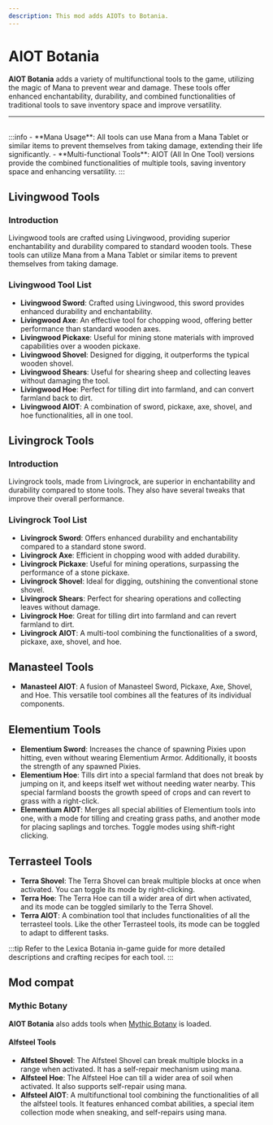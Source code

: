 ```yaml
---
description: This mod adds AIOTs to Botania.
---
```


# AIOT Botania


<ProjectHeader slug="aiot-botania" mcVersion="1.17" />

**AIOT Botania** adds a variety of multifunctional tools to the game, utilizing the magic of Mana to prevent wear and
damage. These tools offer enhanced enchantability, durability, and combined functionalities of traditional tools to save
inventory space and improve versatility.

---

<br />
:::info
- **Mana Usage**: All tools can use Mana from a Mana Tablet or similar items to prevent
  themselves from taking damage, extending their life significantly.
- **Multi-functional Tools**: AIOT (All In One Tool) versions provide the combined functionalities of multiple tools,
  saving inventory space and enhancing versatility.
:::

## Livingwood Tools
### Introduction
Livingwood tools are crafted using Livingwood, providing superior enchantability and durability compared to standard
wooden tools. These tools can utilize Mana from a Mana Tablet or similar items to prevent themselves from taking damage.

### Livingwood Tool List
- **Livingwood Sword**: Crafted using Livingwood, this sword provides enhanced durability and enchantability.
- **Livingwood Axe**: An effective tool for chopping wood, offering better performance than standard wooden axes.
- **Livingwood Pickaxe**: Useful for mining stone materials with improved capabilities over a wooden pickaxe.
- **Livingwood Shovel**: Designed for digging, it outperforms the typical wooden shovel.
- **Livingwood Shears**: Useful for shearing sheep and collecting leaves without damaging the tool.
- **Livingwood Hoe**: Perfect for tilling dirt into farmland, and can convert farmland back to dirt.
- **Livingwood AIOT**: A combination of sword, pickaxe, axe, shovel, and hoe functionalities, all in one tool.

## Livingrock Tools
### Introduction
Livingrock tools, made from Livingrock, are superior in enchantability and durability compared to stone tools. They also
have several tweaks that improve their overall performance.

### Livingrock Tool List
- **Livingrock Sword**: Offers enhanced durability and enchantability compared to a standard stone sword.
- **Livingrock Axe**: Efficient in chopping wood with added durability.
- **Livingrock Pickaxe**: Useful for mining operations, surpassing the performance of a stone pickaxe.
- **Livingrock Shovel**: Ideal for digging, outshining the conventional stone shovel.
- **Livingrock Shears**: Perfect for shearing operations and collecting leaves without damage.
- **Livingrock Hoe**: Great for tilling dirt into farmland and can revert farmland to dirt.
- **Livingrock AIOT**: A multi-tool combining the functionalities of a sword, pickaxe, axe, shovel, and hoe.

## Manasteel Tools
- **Manasteel AIOT**: A fusion of Manasteel Sword, Pickaxe, Axe, Shovel, and Hoe. This versatile tool combines all the
  features of its individual components.

## Elementium Tools
- **Elementium Sword**: Increases the chance of spawning Pixies upon hitting, even without wearing Elementium Armor.
  Additionally, it boosts the strength of any spawned Pixies.
- **Elementium Hoe**: Tills dirt into a special farmland that does not break by jumping on it, and keeps itself wet
  without needing water nearby. This special farmland boosts the growth speed of crops and can revert to grass with a
  right-click.
- **Elementium AIOT**: Merges all special abilities of Elementium tools into one, with a mode for tilling and creating
  grass paths, and another mode for placing saplings and torches. Toggle modes using shift-right clicking.

## Terrasteel Tools

- **Terra Shovel**: The Terra Shovel can break multiple blocks at once when activated. You can toggle its mode by
  right-clicking.
- **Terra Hoe**: The Terra Hoe can till a wider area of dirt when activated, and its mode can be toggled similarly to
  the Terra Shovel.
- **Terra AIOT**: A combination tool that includes functionalities of all the terrasteel tools. Like the other
  Terrasteel tools, its mode can be toggled to adapt to different tasks.

:::tip
Refer to the Lexica Botania in-game guide for more detailed descriptions and crafting recipes for each tool.
:::

## Mod compat
### Mythic Botany
**AIOT Botania** also adds tools when [Mythic Botany](https://modrinth.com/mod/mythicbotany) is loaded.

#### Alfsteel Tools

- **Alfsteel Shovel**: The Alfsteel Shovel can break multiple blocks in a range when activated. It has a self-repair
  mechanism using mana.
- **Alfsteel Hoe**: The Alfsteel Hoe can till a wider area of soil when activated. It also supports self-repair using
  mana.
- **Alfsteel AIOT**: A multifunctional tool combining the functionalities of all the alfsteel tools. It features
  enhanced combat abilities, a special item collection mode when sneaking, and self-repairs
  using mana.
